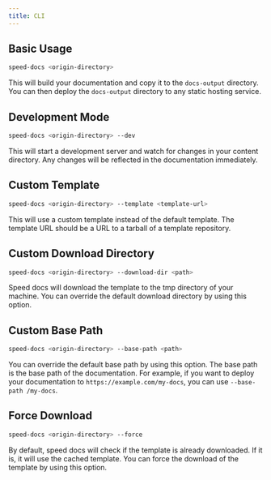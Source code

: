 ```yaml
---
title: CLI
---
```


## Basic Usage

```bash
speed-docs <origin-directory>
```

This will build your documentation and copy it to the `docs-output` directory. You can then deploy the `docs-output` directory to any static hosting service.

## Development Mode

```bash
speed-docs <origin-directory> --dev
```

This will start a development server and watch for changes in your content directory. Any changes will be reflected in the documentation immediately.

## Custom Template

```bash
speed-docs <origin-directory> --template <template-url>
```

This will use a custom template instead of the default template. The template URL should be a URL to a tarball of a template repository.

## Custom Download Directory

```bash
speed-docs <origin-directory> --download-dir <path>
```

Speed docs will download the template to the tmp directory of your machine. You can override the default download directory by using this option.

## Custom Base Path

```bash
speed-docs <origin-directory> --base-path <path>
```

You can override the default base path by using this option. The base path is the base path of the documentation. For example, if you want to deploy your documentation to `https://example.com/my-docs`, you can use `--base-path /my-docs`.

## Force Download

```bash
speed-docs <origin-directory> --force
```

By default, speed docs will check if the template is already downloaded. If it is, it will use the cached template. You can force the download of the template by using this option.

